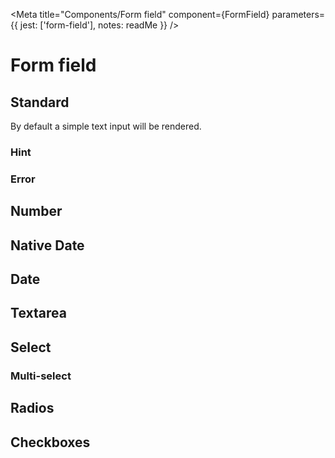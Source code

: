 
<Meta
  title="Components/Form field"
  component={FormField}
  parameters={{
    jest: ['form-field'],
    notes: readMe
  }}
/>

# Form field

<Preview withToolbar>
  <Story name="FormField">
    <FormField
      autoComplete={text('autoComplete')}
      className={text('className')}
      defaultValue={text('defaultValue')}
      disabled={boolean('disabled', false)}
      error={text('error')}
      hint={text('hint', 'The name you’ll use on promotional material.')}
      id={text('id')}
      inline={boolean('inline')}
      label={text('label', 'Event name')}
      name={text('name', 'event-name')}
      multiple={boolean('multiple')}
      options={object('options')}
      rows={number('rows')}
      small={boolean('small')}
      spellCheck={boolean('spellCheck')}
      type={text('type')}
    />
  </Story>
</Preview>

<Props of={FormField} />


## Standard

By default a simple text input will be rendered.

<Preview>
  <Story name="Standard">
    <FormField
      label="Event name"
      name="event-name"
    />
  </Story>
</Preview>


### Hint

<Preview>
  <Story name="Standard with hint">
    <FormField
      hint="The name you’ll use on promotional material."
      label="Event name"
      name="event-name"
    />
  </Story>
</Preview>


### Error

<Preview>
  <Story name="Standard with error">
    <FormField
      error="Enter an event name "
      hint="The name you’ll use on promotional material."
      label="Event name"
      name="event-name"
    />
  </Story>
</Preview>


## Number

<Preview>
  <Story name="Numbers">
    <FormField
      label="Age"
      name="age"
      type="number"
    />
  </Story>
</Preview>


## Native Date

<Preview>
  <Story name="Native date">
    <FormField
      label="Event date"
      name="event-date"
      type="native-date"
    />
  </Story>
</Preview>


## Date

<Preview>
  <Story name="Date">
    <FormField
      label="Event date"
      name="event-date"
      type="date"
    />
  </Story>
</Preview>


## Textarea

<Preview>
  <Story name="Textarea">
    <FormField
      label="Event description"
      name="event-description"
      rows="5"
    />
  </Story>
</Preview>


## Select

<Preview>
  <Story name="Select">
    <FormField
      label="Type of event"
      name="event-type"
      options={[
        { value: '', label: '-' },
        { value: 'concert', label: 'Concert' },
        { value: 'conference', label: 'Conference' },
        { value: 'christening', label: 'Christening' },
        { value: 'funeral', label: 'Funeral' },
        { value: 'party', label: 'Party' },
        { value: 'reception', label: 'Reception' },
        { value: 'wedding', label: 'Wedding' },
      ]}
    />
  </Story>
</Preview>


### Multi-select

<Preview>
  <Story name="Multi-select">
    <FormField
      label="Type of event"
      name="event-type"
      options={[
        { value: '', label: '-' },
        { value: 'concert', label: 'Concert' },
        { value: 'conference', label: 'Conference' },
        { value: 'christening', label: 'Christening' },
        { value: 'funeral', label: 'Funeral' },
        { value: 'party', label: 'Party' },
        { value: 'reception', label: 'Reception' },
        { value: 'wedding', label: 'Wedding' },
      ]}
      multiple
      rows="6"
    />
  </Story>
</Preview>


## Radios

<Preview>
  <Story name="Radios">
    <FormField
      label="Type of event"
      name="event-type"
      options={[
        { value: 'christening', label: 'Christening' },
        { value: 'funeral', label: 'Funeral' },
        { value: 'wedding', label: 'Wedding' },
      ]}
    />
  </Story>
</Preview>


## Checkboxes

<Preview>
  <Story name="Checkboxes">
    <FormField
      label="Type of event"
      name="event-type"
      options={[
        { value: 'christening', label: 'Christening' },
        { value: 'funeral', label: 'Funeral' },
        { value: 'wedding', label: 'Wedding' },
      ]}
      multiple
    />
  </Story>
</Preview>
